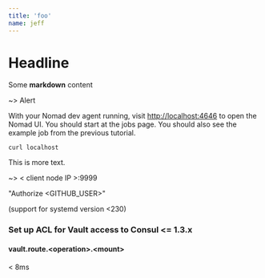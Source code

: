 ```yaml
---
title: 'foo'
name: jeff
---
```



# Headline

<Test name={name} />

<ContextConsumer />

Some **markdown** content

~> Alert

<Dynamic />

With your Nomad dev agent running, visit <http://localhost:4646> to open the
Nomad UI. You should start at the jobs page. You should also see the example
job from the previous tutorial.

```shell-session
curl localhost
```

This is more text.

~> < client node IP >:9999

"Authorize \<GITHUB_USER\>"

(support for systemd version \<230)

### Set up ACL for Vault access to Consul \<= 1.3.x

#### vault.route.<operation\>.<mount\>

< 8ms
